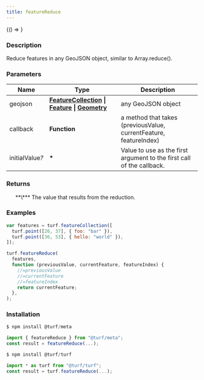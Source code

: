 ```yaml
---
title: featureReduce
---
```



<!-- Expose turf as global var for experimenting in the browser console -->

<BrowserOnly>{() => <WindowTurfGlobal turf={turf} />}</BrowserOnly>

### Description

Reduce features in any GeoJSON object, similar to Array.reduce().

### Parameters

| Name                 | Type                                                                                                                                                                                                  | Description                                                           |
| -------------------- | ----------------------------------------------------------------------------------------------------------------------------------------------------------------------------------------------------- | --------------------------------------------------------------------- |
| geojson              | **[FeatureCollection](https://tools.ietf.org/html/rfc7946#section-3.3) \| [Feature](https://tools.ietf.org/html/rfc7946#section-3.2) \| [Geometry](https://tools.ietf.org/html/rfc7946#section-3.1)** | any GeoJSON object                                                    |
| callback             | **Function**                                                                                                                                                                                          | a method that takes (previousValue, currentFeature, featureIndex)     |
| initialValue<i>?</i> | **\***                                                                                                                                                                                                | Value to use as the first argument to the first call of the callback. |

### Returns

<ul>
  **\*** The value that results from the reduction.

</ul>

### Examples

```javascript
var features = turf.featureCollection([
  turf.point([26, 37], { foo: "bar" }),
  turf.point([36, 53], { hello: "world" }),
]);

turf.featureReduce(
  features,
  function (previousValue, currentFeature, featureIndex) {
    //=previousValue
    //=currentFeature
    //=featureIndex
    return currentFeature;
  },
);
```

### Installation

```javascript
$ npm install @turf/meta

import { featureReduce } from "@turf/meta";
const result = featureReduce(...);
```

```javascript
$ npm install @turf/turf

import * as turf from "@turf/turf";
const result = turf.featureReduce(...);
```
